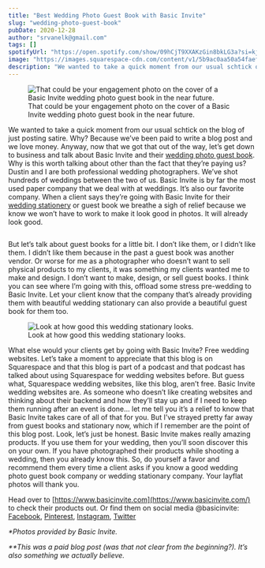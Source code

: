 ```yaml
---
title: "Best Wedding Photo Guest Book with Basic Invite"
slug: "wedding-photo-guest-book"
pubDate: 2020-12-28
author: "srvanelk@gmail.com"
tags: []
spotifyUrl: "https://open.spotify.com/show/09hCjT9XXAKzGin8bkLG3a?si=kjRZvQ1JTb6Ov3HVzSSlWA"
image: "https://images.squarespace-cdn.com/content/v1/5b9ac0aa50a54faef024c950/1609189393080-EP9K9ACI0XGCYFTVQE5J/Screen+Shot+2020-12-28+at+4.00.41+PM.png?format=original"
description: "We wanted to take a quick moment from our usual schtick on the blog of just posting satire. Why? Because we’ve been paid to write a blog post and we love money. Anyway, now that we got that out of the way, let’s get down to business and talk about Basic Invite and their wedding photo guest book. Why is this worth talking about other than the fact that they’re paying us? Dustin and I are both professional wedding photographers. We’ve shot hundreds of weddings between the two of us. Basic Invite is by far the most used paper company that we deal with at weddings. It’s also our favorite company. When a client says they’re going with Basic Invite for their wedding stationery or guest book we breathe a sigh of relief because we know we won’t have to work to make it look good in photos. It will already look good."
---
```


<figure>
  <img src="https://images.squarespace-cdn.com/content/v1/5b9ac0aa50a54faef024c950/1609189393080-EP9K9ACI0XGCYFTVQE5J/Screen+Shot+2020-12-28+at+4.00.41+PM.png?format=original" alt=" That could be your engagement photo on the cover of a Basic Invite wedding photo guest book in the near future. " />
  <figcaption>That could be your engagement photo on the cover of a Basic Invite wedding photo guest book in the near future.</figcaption>
</figure>

We wanted to take a quick moment from our usual schtick on the blog of just posting satire. Why? Because we’ve been paid to write a blog post and we love money. Anyway, now that we got that out of the way, let’s get down to business and talk about Basic Invite and their [wedding photo guest book](https://www.basicinvite.com/wedding/wedding-day/guest-books.html). Why is this worth talking about other than the fact that they’re paying us? Dustin and I are both professional wedding photographers. We’ve shot hundreds of weddings between the two of us. Basic Invite is by far the most used paper company that we deal with at weddings. It’s also our favorite company. When a client says they’re going with Basic Invite for their [wedding stationery](https://www.basicinvite.com/wedding/wedding-invitations.html) or guest book we breathe a sigh of relief because we know we won’t have to work to make it look good in photos. It will already look good.

<figure>
  <img src="https://images.squarespace-cdn.com/content/v1/5b9ac0aa50a54faef024c950/1609193020231-4KWG51WHLZJFLJVK1043/Screen+Shot+2020-12-28+at+3.56.27+PM.png?format=original" alt="" />
</figure>

But let’s talk about guest books for a little bit. I don’t like them, or I didn’t like them. I didn’t like them because in the past a guest book was another vendor. Or worse for me as a photographer who doesn’t want to sell physical products to my clients, it was something my clients wanted me to make and design. I don’t want to make, design, or sell guest books. I think you can see where I’m going with this, offload some stress pre-wedding to Basic Invite. Let your client know that the company that’s already providing them with beautiful wedding stationary can also provide a beautiful guest book for them too.

<figure>
  <img src="https://images.squarespace-cdn.com/content/v1/5b9ac0aa50a54faef024c950/1609193159727-O11ZW2KZ29DSC9SNT6G4/Screen+Shot+2020-12-28+at+5.05.04+PM.png?format=original" alt=" Look at how good this wedding stationary looks. " />
  <figcaption>Look at how good this wedding stationary looks.</figcaption>
</figure>

What else would your clients get by going with Basic Invite? Free wedding websites. Let’s take a moment to appreciate that this blog is on Squarespace and that this blog is part of a podcast and that podcast has talked about using Squarespace for wedding websites before. But guess what, Squarespace wedding websites, like this blog, aren’t free. Basic Invite wedding websites are. As someone who doesn’t like creating websites and thinking about their backend and how they’ll stay up and if I need to keep them running after an event is done… let me tell you it’s a relief to know that Basic Invite takes care of all of that for you. But I’ve strayed pretty far away from guest books and stationary now, which if I remember are the point of this blog post. Look, let’s just be honest. Basic Invite makes really amazing products. If you use them for your wedding, then you’ll soon discover this on your own. If you have photographed their products while shooting a wedding, then you already know this. So, do yourself a favor and recommend them every time a client asks if you know a good wedding photo guest book company or wedding stationary company. Your layflat photos will thank you.

Head over to [https://www.basicinvite.com](https://www.basicinvite.com/) to check their products out. Or find them on social media @basicinvite: [Facebook](https://www.facebook.com/basicinvite), [Pinterest](https://www.pinterest.com/basicinvite/), [Instagram](https://instagram.com/basicinvite/), [Twitter](https://twitter.com/basicinvite)

*\*Photos provided by Basic Invite.*

*\*\*This was a paid blog post (was that not clear from the beginning?). It’s also something we actually believe.*